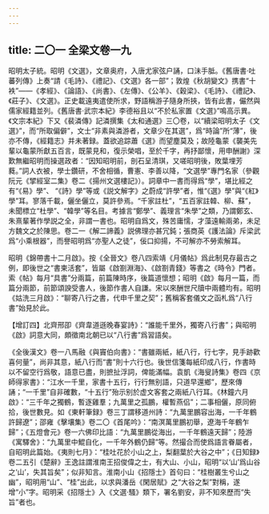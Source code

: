 ```yaml
---
---
---
```

title: 二〇一 全梁文卷一九
---




昭明太子統。昭明《文選》，文章奥府，入唐尤家弦户誦，口沬手胝。《舊唐書·吐蕃列傳》上奏“請《毛詩》、《禮記》、《文選》各一部”；敦煌《秋胡變文》携書“十袟”——《孝經》、《論語》、《尚書》、《左傳》、《公羊》、《穀梁》、《毛詩》、《禮記》、《莊子》、《文選》。正史載遠夷遣使所求，野語稱游子隨身所挾，皆有此書，儼然與儒家經籍並列。《舊唐書·武宗本紀》李德裕且以“不於私家置《文選》”鳴高示異。《文宗本紀》下又《裴潾傳》記潾撰集《太和通選》三〇卷，以“續梁昭明太子《文選》”，而“所取偏僻”，文士“非素與潾游者，文章少在其選”，爲“時論”所“薄”，後亦不傳，《經籍志》并未著録。蓋欲追踪蕭《選》而望塵莫及；故陸龜蒙《襲美先輩以龜蒙所獻五百言，既蒙見和，復示榮唱，至於千字，再抒鄙懷，用申酬謝》深歎無繼昭明而操選政者：“因知昭明前，剖石呈清琪，又嗟昭明後，敗葉埋芳蕤。”詞人衣被，學士鑽研，不舍相循，曹憲、李善以降，“文選學”專門名家（參觀阮元《揅經室二集》卷二《揚州文選樓記》）。詞章中一書而得爲“學”，堪比經之有“《易》學”、 “《詩》學”等或《説文解字》之蔚成“許學”者，惟“《選》學”與“《紅》學”耳。寥落千載，儷坐儷立，莫許參焉。“千家註杜”，“五百家註韓、柳、蘇”，未聞標立“杜學”、“韓學”等名目。考據言“鄭學”、義理言“朱學”之類，乃謂鄭玄、朱熹輩著作學説之全，非謂一書也。昭明自爲文，殊苦庸懦，才藻遠輸兩弟，未足方魏文之於陳思。卷二一《解二諦義》説佛理亦甚冗鈍；張商英《護法論》斥梁武爲“小乘根器”，而譽昭明爲“亦聖人之徒”，佞口抑揚，不可解亦不勞索解耳。

昭明《錦帶書十二月啟》。按《全晉文》卷八四索靖《月儀帖》爲此制見存最古之例，即後世之“書柬活套”，皆屬《啟劄淵海》、《啟劄青錢》等書之《時令》門者。索《帖》每月“具書”分兩篇，前篇陳時序，後篇道懷想；昭明《啟》每月一篇，而篇分兩節，前節頌諛受書人，後節作書人自謙。宋以來酬世尺牘中兩體均有。昭明《姑洗三月啟》：“聊寄八行之書，代申千里之契”；舊稱客套儀文之函札爲“八行書”始見於此。

【增訂四】北齊邢卲《齊韋道遜晚春宴詩》：“誰能千里外，獨寄八行書”；與昭明《啟》詞意大同，頗徵南北朝已以“八行書”爲習語矣。

《全後漢文》卷一八馬融《與竇伯向書》：“書雖兩紙，紙八行，行七字，見手跡歡喜何量”，尚非其意，紙八行而“書”則十六行也。後世信箋每紙印成八行，作書時以不留空行爲敬，語意已盡，則摭扯浮詞，俾能滿幅。袁凱《海叟詩集》卷四《京師得家書》：“江水一千里，家書十五行，行行無别語，只道早還鄉”，歷來傳誦；“一千里”自非確數，“十五行”殆示别於虚文客套之兩紙八行耳。《林鐘六月啟》：“三千年之獨鶴，暫逐雞羣；九萬里之孤鵬，權暫燕侣”；二事相儷，原同俯拾，後世數見。如《東軒筆録》卷三丁謂移道州詩：“九萬里鵬容出海，一千年鶴許歸遼”；邵雍《擊壤集》卷二〇《首尾吟》：“南溟萬里鵬初舉，遼海千年鶴乍歸”；《五燈會元》卷一六佛印比語：“九萬里鵬從海出，一千年鶴遠天歸”；陸游《寓驛舍》：“九萬里中鯤自化，一千年外鶴仍歸”等。然撮合而使爲語言眷屬者，自昭明此篇始。《夷則七月》：“桂吐花於小山之上，梨翻葉於大谷之中”；《日知録》卷二五引《楚辭》王逸註謂淮南王招俊偉之士，有大山、小山，昭明“以‘山’爲山谷之‘山’，失其旨矣”；似非知言。淮南小山《招隱士》首句曰：“桂樹叢生兮山之幽”，昭明用“山”、“桂”出此，以求與潘岳《閑居賦》之“大谷之梨”對稱，遂增“小”字。昭明采《招隱士》入《文選·騷》類下，署名劉安，非不知來歷而“失旨”者也。
